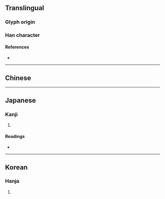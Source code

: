 {{character info/new}}
==Translingual==

===Glyph origin===
{{Han etyl}}

===Han character===
{{Han char|rn=24|rad=十|as=01|sn=3|four=|canj=NJ|ids=⿹⺄十}}

====References====
* {{Han ref|kx=0155.180|dkj=02696|dj=0351.010|hdz=10050.030|uh=5342|ud=21314}}

----

==Chinese==
{{zh-see|迅|v}}

----

==Japanese==

===Kanji===
{{ja-kanji|grade=|rs=十01}}

# {{rfdef|ja|sort=十01}}

====Readings====
* {{ja-readings|on=[[しん]] (shin)|kun=[[とぶ]] (tobu)}}

----

==Korean==

===Hanja===
{{ko-hanja|hangeul=신|rv=sin|mr=sin}}

# {{rfdef|ko|sort=十01}}